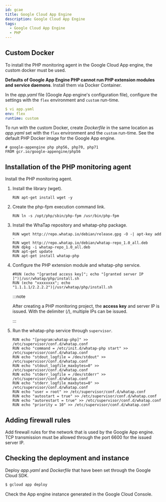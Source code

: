 ```yaml
---
id: gcae
title: Google Cloud App Engine
description: Google Cloud App Engine
tags:
  - Google Cloud App Engine
  - PHP
---
```


## Custom Docker

To install the PHP monitoring agent in the Google Cloud App engine, the custom docker must be used. 

**Defaults of Google App Engine PHP cannot run PHP extension modules and service daemons**. Install them via Docker Container. 

In the _app.yaml_ file (Google App engine's configuration file), configure the settings with the `flex` environment and `custom` run-time.

```yaml title=SH
$ vi app.yaml
env: flex
runtime: custom
```

To run with the custom Docker, create _Dockerfile_ in the same location as _app.yaml_ set with the `flex` environment and the `custom` run-time. See the default PHP Docker image for the Google App engine.

```docker title=Docker
# google-appengine php php56, php70, php71
FROM gcr.io/google-appengine/php56
```

## Installation of the PHP monitoring agent

Install the PHP monitoring agent.

1. Install the library (wget).

   ```docker
   RUN apt-get install wget -y
   ```

2. Create the php-fpm execution command link.

   ```docker
   RUN ln -s /opt/php/sbin/php-fpm /usr/bin/php-fpm
   ```

3. Install the WhaTap repository and whatap-php package.

   ```docker
   RUN wget http://repo.whatap.io/debian/release.gpg -O -| apt-key add -
   RUN wget http://repo.whatap.io/debian/whatap-repo_1.0_all.deb
   RUN dpkg -i whatap-repo_1.0_all.deb
   RUN apt-get update
   RUN apt-get install whatap-php
   ```

4. Configure the PHP extension module and whatap-php service.

   ```docker
   #RUN (echo "[granted access key]"; echo "[granted server IP ]")|/usr/whatap/php/install.sh
   RUN (echo "xxxxxxxx"; echo "1.1.1.1/2.2.2.2")|/usr/whatap/php/install.sh
   ```

   :::note

   After creating a PHP monitoring project, the **access key** and server IP is issued. With the delimiter (_/_), multiple IPs can be issued.

   :::

5. Run the whatap-php service through `supervisor`.

   ```docker
   RUN echo "[program:whatap-php]" >> /etc/supervisor/conf.d/whatap.conf
   RUN echo "command = /etc/init.d/whatap-php start" >> /etc/supervisor/conf.d/whatap.conf
   RUN echo "stdout_logfile = /dev/stdout" >> /etc/supervisor/conf.d/whatap.conf
   RUN echo "stdout_logfile_maxbytes=0" >> /etc/supervisor/conf.d/whatap.conf
   RUN echo "stderr_logfile = /dev/stderr" >> /etc/supervisor/conf.d/whatap.conf
   RUN echo "stderr_logfile_maxbytes=0" >> /etc/supervisor/conf.d/whatap.conf
   RUN echo "user = root" >> /etc/supervisor/conf.d/whatap.conf
   RUN echo "autostart = true" >> /etc/supervisor/conf.d/whatap.conf
   RUN echo "autorestart = true" >> /etc/supervisor/conf.d/whatap.conf
   RUN echo "priority = 10" >> /etc/supervisor/conf.d/whatap.conf
   ```

## Adding firewall rules

Add firewall rules for the network that is used by the Google App engine. TCP transmission must be allowed through the port 6600 for the issued server IP.

## Checking the deployment and instance

Deploy _app.yaml_ and _Dockerfile_ that have been set through the Google Cloud SDK.

```bash title=SH
$ gcloud app deploy
```

Check the App engine instance generated in the Google Cloud Console.

<!-- 

방화벽 규칙 추가 

![gae_firewall](https://img.whatap.io/media/agent_php/install/tinified/gae_firewall.png)
![gae_firewall_detail](https://img.whatap.io/media/agent_php/install/tinified/gae_firewall_detail.png)

앱 엔진 생성 인스턴스 확인

![gae_instance](https://img.whatap.io/media/agent_php/install/tinified/gae_instance.png)

-->
